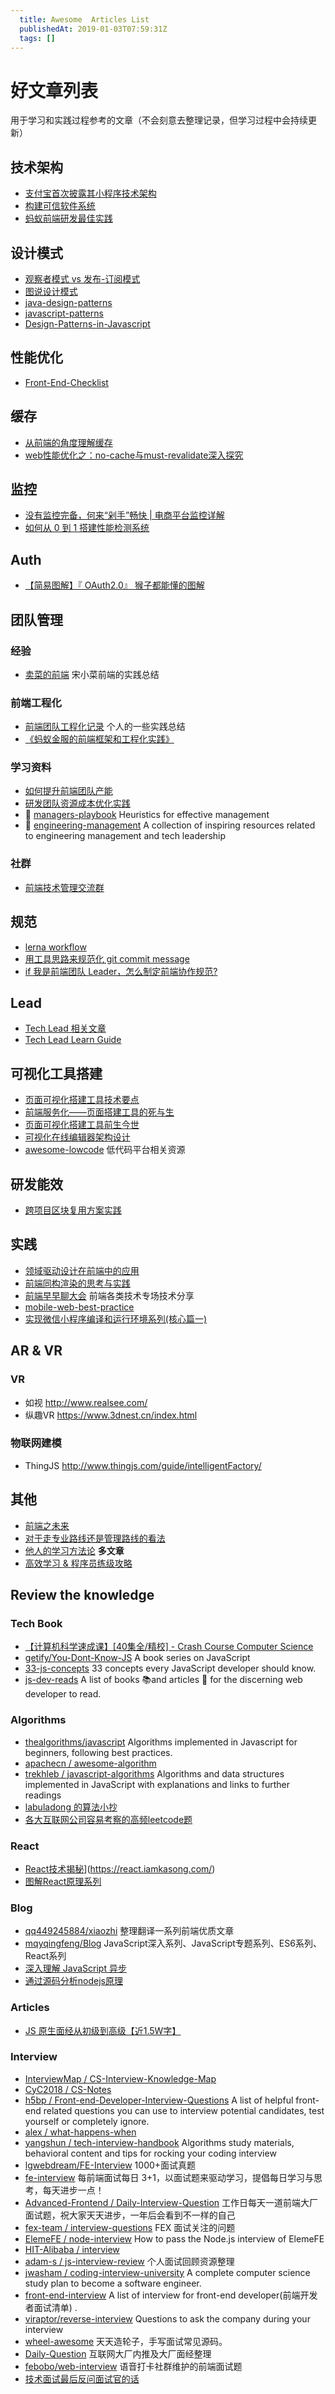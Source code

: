 ```yaml
---
  title: Awesome  Articles List
  publishedAt: 2019-01-03T07:59:31Z
  tags: []
---
```


# 好文章列表

用于学习和实践过程参考的文章（不会刻意去整理记录，但学习过程中会持续更新）

## 技术架构

- [支付宝首次披露其小程序技术架构](https://mp.weixin.qq.com/s/PX7b_qV6tYKnN3ecoz9Ehw)
- [构建可信软件系统](https://github.com/phodal/trusted/blob/master/images/trusted.jpg)
- [蚂蚁前端研发最佳实践](https://github.com/sorrycc/blog/issues/90)

## 设计模式
- [观察者模式 vs 发布-订阅模式](https://juejin.im/post/5a14e9edf265da4312808d86)
- [图说设计模式](https://design-patterns.readthedocs.io)
- [java-design-patterns](https://github.com/iluwatar/java-design-patterns)
- [javascript-patterns](https://github.com/shichuan/javascript-patterns)
- [Design-Patterns-in-Javascript](https://github.com/tcorral/Design-Patterns-in-Javascript)

## 性能优化

- [Front-End-Checklist](https://github.com/thedaviddias/Front-End-Checklist)


## 缓存

- [从前端的角度理解缓存](https://github.com/BooheeFE/weekly/issues/30)
- [web性能优化之：no-cache与must-revalidate深入探究](https://segmentfault.com/a/1190000007317481)

## 监控
- [没有监控完备，何来“剁手”畅快 | 电商平台监控详解](https://mp.weixin.qq.com/s?__biz=MzU1MzE2NzIzMg==&mid=2247487111&idx=1&sn=c126be1faaa13f0700b550f897c465f1&chksm=fbf7be68cc80377ef620ef80ac3d1dab16966f58667aa4b9e4523887184bb823b4023238bb8d&scene=0#rd)
- [如何从 0 到 1 搭建性能检测系统](https://juejin.cn/post/6887580440803311630)

## Auth

-  [【简易图解】『 OAuth2.0』 猴子都能懂的图解](https://laravel-china.org/articles/20031)


## 团队管理


### 经验

- [卖菜的前端](https://www.yuque.com/sxc/front) 宋小菜前端的实践总结

### 前端工程化

- [前端团队工程化记录](https://github.com/giscafer/front-end-manual/issues/26) 个人的一些实践总结
- [《蚂蚁金服的前端框架和工程化实践》](https://github.com/sorrycc/blog/issues/85)

### 学习资料

- [如何提升前端团队产能](https://mp.weixin.qq.com/s?__biz=MzU1NjUxNTkxMg==&mid=2247483709&idx=1&sn=0555c95330ddfcd0c266caed7b94f1ce)
- [研发团队资源成本优化实践](https://tech.meituan.com/2019/02/21/rd-team-resource-cost-optimization-practice.html)
- 📖  [managers-playbook](https://github.com/ksindi/managers-playbook) Heuristics for effective management
- 📖  [engineering-management](https://github.com/charlax/engineering-management) A collection of inspiring resources related to engineering management and tech leadership

### 社群

- [前端技术管理交流群](https://www.yuque.com/iscott/tl)


## 规范
- [lerna workflow](https://github.com/pigcan/blog/issues/16)
- [用工具思路来规范化 git commit message](https://github.com/pigcan/blog/issues/16)
- [if 我是前端团队 Leader，怎么制定前端协作规范?](https://juejin.im/post/5d3a7134f265da1b5d57f1ed#)

## Lead 

- [Tech Lead 相关文章](https://github.com/phodal/techlead/blob/master/articles/README.md)
- [Tech Lead Learn Guide](https://github.com/phodal/techlead)


## 可视化工具搭建

- [页面可视化搭建工具技术要点](https://mp.weixin.qq.com/s/90JJAFhGokKmicOQZxdAGg)
- [前端服务化——页面搭建工具的死与生](https://www.cnblogs.com/sskyy/p/6496287.html)
- [页面可视化搭建工具前生今世](http://web.jobbole.com/94714/)
- [可视化在线编辑器架构设计](https://www.jianshu.com/p/840e0b0b2c6a)
- [awesome-lowcode](https://github.com/taowen/awesome-lowcode) 低代码平台相关资源

## 研发能效

- [跨项目区块复用方案实践](https://github.com/mcuking/blog/issues/88)

## 实践

- [领域驱动设计在前端中的应用](https://github.com/Vincedream/ddd-fe-demo)
- [前端同构渲染的思考与实践](https://juejin.im/post/5c821dc45188257e1f2915b1)
- [前端早早聊大会](https://www.yuque.com/zaotalk) 前端各类技术专场技术分享
- [mobile-web-best-practice](https://github.com/mcuking/mobile-web-best-practice)
- [实现微信小程序编译和运行环境系列(核心篇一) ](https://github.com/gongmw/blog/issues/7)

## AR & VR

### VR

- 如视 http://www.realsee.com/ 
- 纵趣VR https://www.3dnest.cn/index.html

### 物联网建模
- ThingJS http://www.thingjs.com/guide/intelligentFactory/


## 其他

-  [前端之未来](https://www.yuque.com/zenany/up/the_future_frontend)
- [对于走专业路线还是管理路线的看法](https://mp.weixin.qq.com/s/mGVduRcOpO92pO7wE0tKBg)
- [他人的学习方法论](https://github.com/giscafer/front-end-manual/issues/25) **多文章**
- [高效学习 & 程序员练级攻略](https://www.yuque.com/fe9/basic/qvoo0d)


## Review the knowledge

### Tech Book

- [【计算机科学速成课】[40集全/精校] - Crash Course Computer Science](http://www.bilibili.com/video/av21376839/?share_source=copy_link&p=1&ts=1552301890&share_medium=iphone&bbid=b06c593344cde7d46c4fefb6f0970f82)
- [getify/You-Dont-Know-JS](https://github.com/getify/You-Dont-Know-JS) A book series on JavaScript
- [33-js-concepts](https://github.com/leonardomso/33-js-concepts)  33 concepts every JavaScript developer should know.
- [js-dev-reads](https://github.com/twhite96/js-dev-reads#core-concepts) A list of books 📚and articles 📝 for the discerning web developer to read.

### Algorithms

- [thealgorithms/javascript](https://github.com/thealgorithms/javascript)  Algorithms implemented in Javascript for beginners, following best practices.
- [apachecn / awesome-algorithm](https://github.com/apachecn/awesome-algorithm)
- [trekhleb / javascript-algorithms](https://github.com/trekhleb/javascript-algorithms) Algorithms and data structures implemented in JavaScript with explanations and links to further readings
- [labuladong 的算法小抄](https://labuladong.gitee.io/algo/)
- [各大互联网公司容易考察的高频leetcode题](https://github.com/afatcoder/LeetcodeTop)

### React

- [React技术揭秘](https://react.iamkasong.com/)](https://react.iamkasong.com/)
- [图解React原理系列](https://7kms.github.io/react-illustration-series/)

###  Blog

- [qq449245884/xiaozhi](https://github.com/qq449245884/xiaozhi) 整理翻译一系列前端优质文章
- [mqyqingfeng/Blog](https://github.com/mqyqingfeng/Blog) JavaScript深入系列、JavaScript专题系列、ES6系列、React系列
- [深入理解 JavaScript 异步](https://github.com/wangfupeng1988/js-async-tutorial)
- [通过源码分析nodejs原理](https://github.com/theanarkh/understand-nodejs)

### Articles

- [JS 原生面经从初级到高级【近1.5W字】](https://juejin.im/post/5daeefc8e51d4524f007fb15#heading-129)


### Interview

- [InterviewMap / CS-Interview-Knowledge-Map](https://github.com/InterviewMap/CS-Interview-Knowledge-Map)
- [CyC2018 / CS-Notes](https://github.com/CyC2018/CS-Notes)
- [h5bp / Front-end-Developer-Interview-Questions](https://github.com/h5bp/Front-end-Developer-Interview-Questions) A list of helpful front-end related questions you can use to interview potential candidates, test yourself or completely ignore.
- [alex / what-happens-when](https://github.com/alex/what-happens-when)
- [yangshun / tech-interview-handbook](https://github.com/yangshun/tech-interview-handbook) Algorithms study materials, behavioral content and tips for rocking your coding interview
- [lgwebdream/FE-Interview](https://github.com/lgwebdream/FE-Interview) 1000+面试真题
- [fe-interview](https://github.com/haizlin/fe-interview) 每前端面试每日 3+1，以面试题来驱动学习，提倡每日学习与思考，每天进步一点！
- [Advanced-Frontend / Daily-Interview-Question](https://github.com/Advanced-Frontend/Daily-Interview-Question) 工作日每天一道前端大厂面试题，祝大家天天进步，一年后会看到不一样的自己
- [fex-team / interview-questions](https://github.com/fex-team/interview-questions) FEX 面试关注的问题
- [ElemeFE / node-interview](https://github.com/ElemeFE/node-interview) How to pass the Node.js interview of ElemeFE
- [HIT-Alibaba / interview](https://github.com/HIT-Alibaba/interview)
- [adam-s / js-interview-review](https://github.com/adam-s/js-interview-review) 个人面试回顾资源整理
- [jwasham / coding-interview-university](https://github.com/jwasham/coding-interview-university) A complete computer science study plan to become a software engineer.
- [front-end-interview](https://github.com/xiaomuzhu/front-end-interview) A list of interview for front-end developer(前端开发者面试清单) . 
- [viraptor/reverse-interview](https://github.com/viraptor/reverse-interview) Questions to ask the company during your interview
- [wheel-awesome](https://github.com/su37josephxia/wheel-awesome) 天天造轮子，手写面试常见源码。
- [Daily-Question](https://github.com/shfshanyue/Daily-Question) 互联网大厂内推及大厂面经整理
- [febobo/web-interview](https://github.com/febobo/web-interview) 语音打卡社群维护的前端面试题
- [技术面试最后反问面试官的话](https://github.com/yifeikong/reverse-interview-zh) 



